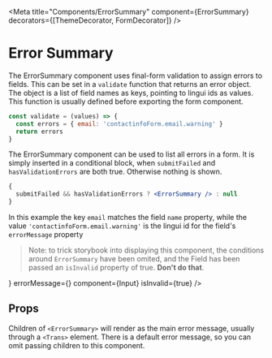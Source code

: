 
<Meta
  title="Components/ErrorSummary"
  component={ErrorSummary}
  decorators={[ThemeDecorator, FormDecorator]}
/>

# Error Summary

The ErrorSummary component uses final-form validation to assign errors to fields. This can be set in a `validate` function that returns an error object. The object is a list of field names as keys, pointing to lingui ids as values. This function is usually defined before exporting the form component.

```jsx
const validate = (values) => {
  const errors = { email: 'contactinfoForm.email.warning' }
  return errors
}
```

The ErrorSummary component can be used to list all errors in a form. It is simply inserted in a conditional block, when `submitFailed` and `hasValidationErrors` are both true. Otherwise nothing is shown.

```jsx
{
  submitFailed && hasValidationErrors ? <ErrorSummary /> : null
}
```

In this example the key `email` matches the field `name` property, while the value `'contactinfoForm.email.warning'` is the lingui id for the field's `errorMessage` property

> Note: to trick storybook into displaying this component, the conditions around `ErrorSummary` have been omited, and the Field has been passed an `isInvalid` property of true. **Don't do that**.

<Preview>
  <Story name="Error Summary">
    <Stack as="form" shouldWrapChildren spacing={8}>
      <ErrorSummary />
      <Field
        name="email"
        label={<Trans id="contactinfoPage.emailAddress" />}
        errorMessage={<Trans id="contactinfoForm.email.warning" />}
        component={Input}
        isInvalid={true}
      />
    </Stack>
  </Story>
</Preview>

## Props

Children of `<ErrorSummary>` will render as the main error message, usually through a `<Trans>` element. There is a default error message, so you can omit passing children to this component.

<Props of={ErrorSummary} />
